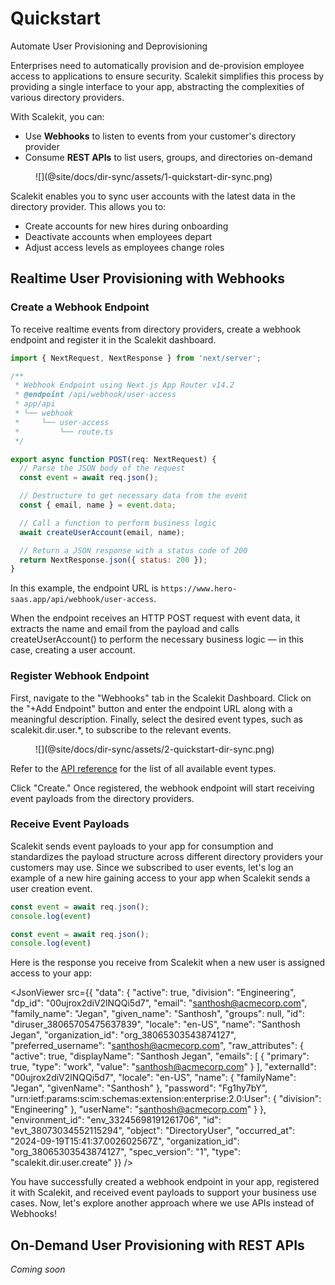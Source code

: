 
# Quickstart
<Subtitle>Automate User Provisioning and Deprovisioning</Subtitle>

Enterprises need to automatically provision and de-provision employee access to applications to ensure security. Scalekit simplifies this process by providing a single interface to your app, abstracting the complexities of various directory providers.

With Scalekit, you can:
- Use **Webhooks** to listen to events from your customer's directory provider
- Consume **REST APIs** to list users, groups, and directories on-demand

<figure className="width-75">
![](@site/docs/dir-sync/assets/1-quickstart-dir-sync.png)
<figcaption></figcaption>
</figure>

Scalekit enables you to sync user accounts with the latest data in the directory provider. This allows you to:
- Create accounts for new hires during onboarding
- Deactivate accounts when employees depart
- Adjust access levels as employees change roles

## Realtime User Provisioning with Webhooks

### Create a Webhook Endpoint

To receive realtime events from directory providers, create a webhook endpoint and register it in the Scalekit dashboard.

<Tabs groupId="tech-stack" queryString>
<TabItem value="nodejs" label="Next.js">

```javascript showLineNumbers
import { NextRequest, NextResponse } from 'next/server';

/**
 * Webhook Endpoint using Next.js App Router v14.2
 * @endpoint /api/webhook/user-access
 * app/api
 * └── webhook
 *     └── user-access
 *         └── route.ts
 */

export async function POST(req: NextRequest) {
  // Parse the JSON body of the request
  const event = await req.json();

  // Destructure to get necessary data from the event
  const { email, name } = event.data;

  // Call a function to perform business logic
  await createUserAccount(email, name);

  // Return a JSON response with a status code of 200
  return NextResponse.json({ status: 200 });
}
```

</TabItem>
</Tabs>

In this example, the endpoint URL is  `https://www.hero-saas.app/api/webhook/user-access`.

When the endpoint receives an HTTP POST request with event data, it extracts the name and email from the payload and calls <SimpleCode>createUserAccount()</SimpleCode> to perform the necessary business logic — in this case, creating a user account.

### Register Webhook Endpoint

First, navigate to the "Webhooks" tab in the Scalekit Dashboard. Click on the "+Add Endpoint" button and enter the endpoint URL along with a meaningful description. Finally, select the desired event types, such as <SimpleCode>scalekit.dir.user.*</SimpleCode>, to subscribe to the relevant events.

<figure className="width-75">
  ![](@site/docs/dir-sync/assets/2-quickstart-dir-sync.png)
</figure>


Refer to the [API reference](/apis#tag/Webhooks) for the list of all available event types.

Click "Create." Once registered, the webhook endpoint will start receiving event payloads from the directory providers.

### Receive Event Payloads

Scalekit sends event payloads to your app for consumption and standardizes the payload structure across different directory providers your customers may use. Since we subscribed to user events, let's log an example of a new hire gaining access to your app when Scalekit sends a user creation event.

<Tabs groupId="tech-stack" queryString>
<TabItem value="nextjs" label="Next.js">

```javascript showLineNumbers
const event = await req.json();
console.log(event)
```

</TabItem>

<TabItem value="nodejs" label="Node.js">

```javascript showLineNumbers
const event = await req.json();
console.log(event)
```

</TabItem>
</Tabs>

Here is the response you receive from Scalekit when a new user is assigned access to your app:

<CodeWithHeader title="User Creation Event Payload">


<JsonViewer src={{
  "data": {
    "active": true,
    "division": "Engineering",
    "dp_id": "00ujrox2diV2lNQQi5d7",
    "email": "santhosh@acmecorp.com",
    "family_name": "Jegan",
    "given_name": "Santhosh",
    "groups": null,
    "id": "diruser_38065705475637839",
    "locale": "en-US",
    "name": "Santhosh Jegan",
    "organization_id": "org_38065303543874127",
    "preferred_username": "santhosh@acmecorp.com",
    "raw_attributes": {
      "active": true,
      "displayName": "Santhosh Jegan",
      "emails": [
        { "primary": true, "type": "work", "value": "santhosh@acmecorp.com" }
      ],
      "externalId": "00ujrox2diV2lNQQi5d7",
      "locale": "en-US",
      "name": { "familyName": "Jegan", "givenName": "Santhosh" },
      "password": "Fg1hy7bY",
      "urn:ietf:params:scim:schemas:extension:enterprise:2.0:User": {
        "division": "Engineering"
      },
      "userName": "santhosh@acmecorp.com"
    }
  },
  "environment_id": "env_33245698191261706",
  "id": "evt_38073034552115294",
  "object": "DirectoryUser",
  "occurred_at": "2024-09-19T15:41:37.002602567Z",
  "organization_id": "org_38065303543874127",
  "spec_version": "1",
  "type": "scalekit.dir.user.create"
}} />

</CodeWithHeader>

You have successfully created a webhook endpoint in your app, registered it with Scalekit, and received event payloads to support your business use cases. Now, let's explore another approach where we use APIs instead of Webhooks!

## On-Demand User Provisioning with REST APIs

_Coming soon_